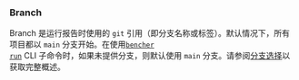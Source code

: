 ### Branch
Branch 是运行报告时使用的 `git` 引用（即分支名称或标签）。默认情况下，所有项目都以 `main` 分支开始。在使用<code><a href="/zh/docs/explanation/bencher-run/">bencher run</a></code> CLI 子命令时，如果未提供分支，则默认使用 `main` 分支。请参阅[分支选择](/zh/docs/explanation/branch-selection/)以获取完整概述。